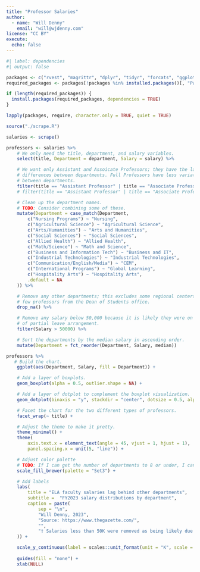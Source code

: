 ```yaml
---
title: "Professor Salaries"
author: 
  - name: "Will Denny"
    email: "will@wjdenny.com"
license: "CC BY"
execute:
  echo: false
---
```


```r
#| label: dependencies
#| output: false

packages <- c("rvest", "magrittr", "dplyr", "tidyr", "forcats", "ggplot2", "stringr")
required_packages <- packages[!packages %in% installed.packages()[, "Package"]]

if (length(required_packages)) {
  install.packages(required_packages, dependencies = TRUE)
}

lapply(packages, require, character.only = TRUE, quiet = TRUE)

source("./scrape.R")

salaries <- scrape()
```

```r
professors <- salaries %>%
    # We only need the title, department, and salary variables.
    select(title, Department = department, Salary = salary) %>%

    # We want only Assistant and Assoicate Professors; they have the largest
    # differences between departments. Full Professors have less variation
    # between departments.
    filter(title == "Assistant Professor" | title == "Associate Professor") %>%
    # filter(title == "Assistant Professor" | title == "Associate Professor" | title == "Professor") %>%

    # Clean up the department names.
    # TODO: Consider combining some of these.
    mutate(Department = case_match(Department,
        c("Nursing Programs") ~ "Nursing",
        c("Agricultural Science") ~ "Agricultural Science",
        c("Arts/Humanities") ~ "Arts and Humanities",
        c("Social Sciences") ~ "Social Sciences",
        c("Allied Health") ~ "Allied Health",
        c("Math/Science") ~ "Math and Science",
        c("Business and Information Tech") ~ "Business and IT",
        c("Industrial Technologies") ~ "Industrial Technologies",
        c("Communication/English/Media") ~ "CEM",
        c("International Programs") ~ "Global Learning",
        c("Hospitality Arts") ~ "Hospitality Arts",
        .default = NA
    )) %>%

    # Remove any other departments; this excludes some regional centers and a
    # few professors from the Dean of Students office.
    drop_na() %>%

    # Remove any salary below 50,000 because it is likely they were on some kind
    # of partial leave arrangement.
    filter(Salary > 50000) %>%

    # Sort the departments by the median salary in ascending order.
    mutate(Department = fct_reorder(Department, Salary, median))
```

```r
professors %>%
   # Build the chart.
    ggplot(aes(Department, Salary, fill = Department)) +

    # Add a layer of boxplots.
    geom_boxplot(alpha = 0.5, outlier.shape = NA) +

    # Add a layer of dotplot to complement the boxplot visualization.
    geom_dotplot(binaxis = "y", stackdir = "center", dotsize = 0.5, alpha = 0.5, binwidth=3000) +

    # Facet the chart for the two different types of professors.
    facet_wrap(~ title) +

    # Adjust the theme to make it pretty.
    theme_minimal() +
    theme(
        axis.text.x = element_text(angle = 45, vjust = 1, hjust = 1),
        panel.spacing.x = unit(5, "line")) +

    # Adjust color palette
    # TODO: If I can get the number of departments to 8 or under, I can use "Accent"
    scale_fill_brewer(palette = "Set3") +

    # Add labels
    labs(
        title = "ELA faculty salaries lag behind other departments",
        subtitle =  "FY2023 salary distributions by department",
        caption = paste(
            sep = "\n",
            "Will Denny, 2023",
            "Source: https://www.thegazette.com/",
            "",
            "† Salaries less than 50K were removed as being likely due to partial leaves of absence."
    )) +

    scale_y_continuous(label = scales::unit_format(unit = "K", scale = 1e-3)) +
  
    guides(fill = "none") +
    xlab(NULL)
```
